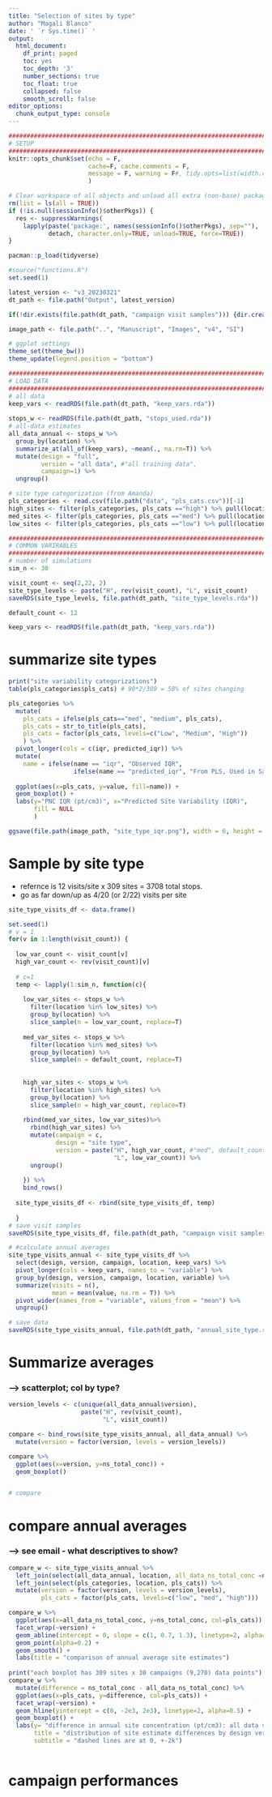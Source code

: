 ```yaml
---
title: "Selection of sites by type"
author: "Magali Blanco"
date: ' `r Sys.time()` '
output:
  html_document:
    df_print: paged
    toc: yes
    toc_depth: '3'
    number_sections: true
    toc_float: true
    collapsed: false
    smooth_scroll: false
editor_options: 
  chunk_output_type: console
---
```



```r
##################################################################################################
# SETUP
##################################################################################################
knitr::opts_chunk$set(echo = F, 
                      cache=F, cache.comments = F, 
                      message = F, warning = F#, tidy.opts=list(width.cutoff=60), tidy=TRUE 
                      )  

# Clear workspace of all objects and unload all extra (non-base) packages
rm(list = ls(all = TRUE))
if (!is.null(sessionInfo()$otherPkgs)) {
  res <- suppressWarnings(
    lapply(paste('package:', names(sessionInfo()$otherPkgs), sep=""),
           detach, character.only=TRUE, unload=TRUE, force=TRUE))
}

pacman::p_load(tidyverse)    

#source("functions.R")
set.seed(1)

latest_version <- "v3_20230321" 
dt_path <- file.path("Output", latest_version)

if(!dir.exists(file.path(dt_path, "campaign visit samples"))) {dir.create(file.path(dt_path, "campaign visit samples"))}

image_path <- file.path("..", "Manuscript", "Images", "v4", "SI")

# ggplot settings
theme_set(theme_bw())
theme_update(legend.position = "bottom")

##################################################################################################
# LOAD DATA
##################################################################################################
# all data 
keep_vars <- readRDS(file.path(dt_path, "keep_vars.rda"))
        
stops_w <- readRDS(file.path(dt_path, "stops_used.rda"))
# all-data estimates
all_data_annual <- stops_w %>%
  group_by(location) %>%
  summarize_at(all_of(keep_vars), ~mean(., na.rm=T)) %>%
  mutate(design = "full",
         version = "all data", #"all training data",
         campaign=1) %>%
  ungroup()

# site type categorization (from Amanda)
pls_categories <- read.csv(file.path("data", "pls_cats.csv"))[-1] 
high_sites <- filter(pls_categories, pls_cats =="high") %>% pull(location)
med_sites <- filter(pls_categories, pls_cats =="med") %>% pull(location)
low_sites <- filter(pls_categories, pls_cats =="low") %>% pull(location)

##################################################################################################
# COMMON VARIRABLES
##################################################################################################
# number of simulations
sim_n <- 30

visit_count <- seq(2,22, 2)
site_type_levels <- paste("H", rev(visit_count), "L", visit_count)
saveRDS(site_type_levels, file.path(dt_path, "site_type_levels.rda"))

default_count <- 12

keep_vars <- readRDS(file.path(dt_path, "keep_vars.rda"))

```

# summarize site types


```r
print("site variability categorizations")
table(pls_categories$pls_cats) # 90*2/309 = 58% of sites changing 

pls_categories %>%
  mutate(
    pls_cats = ifelse(pls_cats=="med", "medium", pls_cats),
    pls_cats = str_to_title(pls_cats),
    pls_cats = factor(pls_cats, levels=c("Low", "Medium", "High"))
    ) %>%
  pivot_longer(cols = c(iqr, predicted_iqr)) %>%
  mutate(
    name = ifelse(name == "iqr", "Observed IQR",
                  ifelse(name == "predicted_iqr", "From PLS, Used in Sampling Designs", NA))) %>%
  
  ggplot(aes(x=pls_cats, y=value, fill=name)) + 
  geom_boxplot() + 
  labs(y="PNC IQR (pt/cm3)", x="Predicted Site Variability (IQR)",
       fill = NULL
       )

ggsave(file.path(image_path, "site_type_iqr.png"), width = 6, height = 4)

```



# Sample by site type

* refernce is 12 visits/site x 309 sites = 3708 total stops.  
* go as far down/up as 4/20 (or 2/22) visits per site

```r
site_type_visits_df <- data.frame()

set.seed(1)
# v = 1
for(v in 1:length(visit_count)) {
  
  low_var_count <- visit_count[v]
  high_var_count <- rev(visit_count)[v]
  
  # c=1
  temp <- lapply(1:sim_n, function(c){
    
    low_var_sites <- stops_w %>%
      filter(location %in% low_sites) %>% 
      group_by(location) %>%
      slice_sample(n = low_var_count, replace=T) 
    
    med_var_sites <- stops_w %>%
      filter(location %in% med_sites) %>% 
      group_by(location) %>%
      slice_sample(n = default_count, replace=T) 
      
    
    high_var_sites <- stops_w %>%
      filter(location %in% high_sites) %>% 
      group_by(location) %>%
      slice_sample(n = high_var_count, replace=T)
    
    rbind(med_var_sites, low_var_sites)%>%
      rbind(high_var_sites) %>%
      mutate(campaign = c,
             design = "site type",
             version = paste("H", high_var_count, #"med", default_count, 
                             "L", low_var_count)) %>%
      ungroup()
      
    }) %>%
    bind_rows()
  
  site_type_visits_df <- rbind(site_type_visits_df, temp)
  
  }
# save visit samples
saveRDS(site_type_visits_df, file.path(dt_path, "campaign visit samples", "site_type.rda") )

# #calculate annual averages
site_type_visits_annual <- site_type_visits_df %>%
  select(design, version, campaign, location, keep_vars) %>%  
  pivot_longer(cols = keep_vars, names_to = "variable") %>%
  group_by(design, version, campaign, location, variable) %>%
  summarize(visits = n(),
            mean = mean(value, na.rm = T)) %>%  
  pivot_wider(names_from = "variable", values_from = "mean") %>%
  ungroup()

# save data 
saveRDS(site_type_visits_annual, file.path(dt_path, "annual_site_type.rda") )

```

# Summarize averages 

### --> scatterplot; col by type?

```r
version_levels <- c(unique(all_data_annual$version), 
                    paste("H", rev(visit_count),
                          "L", visit_count))

compare <- bind_rows(site_type_visits_annual, all_data_annual) %>%
  mutate(version = factor(version, levels = version_levels)) 

compare %>%
  ggplot(aes(x=version, y=ns_total_conc)) + 
  geom_boxplot()


# compare


```


# compare annual averages 

### --> see email - what descriptives to show?

```r
compare_w <- site_type_visits_annual %>%
  left_join(select(all_data_annual, location, all_data_ns_total_conc =ns_total_conc)) %>% 
  left_join(select(pls_categories, location, pls_cats)) %>%
  mutate(version = factor(version, levels = version_levels),
         pls_cats = factor(pls_cats, levels=c("low", "med", "high"))) 

compare_w %>%  
  ggplot(aes(x=all_data_ns_total_conc, y=ns_total_conc, col=pls_cats)) + 
  facet_wrap(~version) + 
  geom_abline(intercept = 0, slope = c(1, 0.7, 1.3), linetype=2, alpha=0.5) +
  geom_point(alpha=0.2) + 
  geom_smooth() +
  labs(title = "comparison of annual average site estimates")
  
print("each boxplot has 309 sites x 30 campaigns (9,270) data points")
compare_w %>%
  mutate(difference = ns_total_conc - all_data_ns_total_conc) %>%
  ggplot(aes(x=pls_cats, y=difference, col=pls_cats)) + 
  facet_wrap(~version) + 
  geom_hline(yintercept = c(0, -2e3, 2e3), linetype=2, alpha=0.5) +
  geom_boxplot() + 
  labs(y= "difference in annual site concentration (pt/cm3): all data vs campaign",
       title = "distribution of site estimate differences by design version",
       subtitle = "dashed lines are at 0, +-2k")
  
```

 
# campaign performances 

```r
 
```


